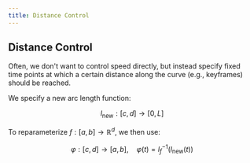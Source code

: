 ```yaml
---
title: Distance Control
---
```


## Distance Control

Often, we don't want to control speed directly, but instead specify fixed time points at which a certain distance along the curve (e.g., keyframes) should be reached.

We specify a new arc length function:

$$
l_{\text{new}} : [c, d] \rightarrow [0, L]
$$

To reparameterize $f : [a, b] \rightarrow \mathbb{R}^d$, we then use:

$$
\varphi: [c, d] \rightarrow [a, b],\quad \varphi(t) = l_f^{-1}(l_{\text{new}}(t))
$$
